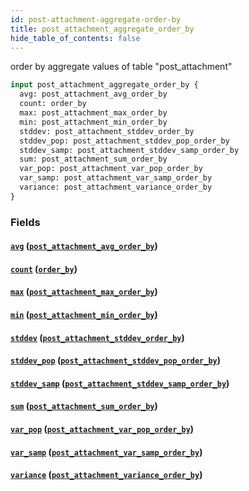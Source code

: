```yaml
---
id: post-attachment-aggregate-order-by
title: post_attachment_aggregate_order_by
hide_table_of_contents: false
---
```


order by aggregate values of table "post_attachment"

```graphql
input post_attachment_aggregate_order_by {
  avg: post_attachment_avg_order_by
  count: order_by
  max: post_attachment_max_order_by
  min: post_attachment_min_order_by
  stddev: post_attachment_stddev_order_by
  stddev_pop: post_attachment_stddev_pop_order_by
  stddev_samp: post_attachment_stddev_samp_order_by
  sum: post_attachment_sum_order_by
  var_pop: post_attachment_var_pop_order_by
  var_samp: post_attachment_var_samp_order_by
  variance: post_attachment_variance_order_by
}
```

### Fields

#### [`avg`](#) ([`post_attachment_avg_order_by`](../inputs/post-attachment-avg-order-by))

#### [`count`](#) ([`order_by`](../enums/order-by))

#### [`max`](#) ([`post_attachment_max_order_by`](../inputs/post-attachment-max-order-by))

#### [`min`](#) ([`post_attachment_min_order_by`](../inputs/post-attachment-min-order-by))

#### [`stddev`](#) ([`post_attachment_stddev_order_by`](../inputs/post-attachment-stddev-order-by))

#### [`stddev_pop`](#) ([`post_attachment_stddev_pop_order_by`](../inputs/post-attachment-stddev-pop-order-by))

#### [`stddev_samp`](#) ([`post_attachment_stddev_samp_order_by`](../inputs/post-attachment-stddev-samp-order-by))

#### [`sum`](#) ([`post_attachment_sum_order_by`](../inputs/post-attachment-sum-order-by))

#### [`var_pop`](#) ([`post_attachment_var_pop_order_by`](../inputs/post-attachment-var-pop-order-by))

#### [`var_samp`](#) ([`post_attachment_var_samp_order_by`](../inputs/post-attachment-var-samp-order-by))

#### [`variance`](#) ([`post_attachment_variance_order_by`](../inputs/post-attachment-variance-order-by))
